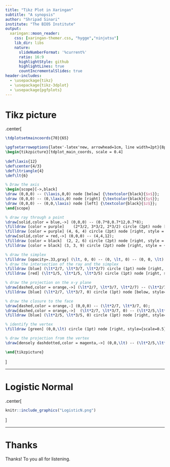 ```yaml
---
title: "Tikz Plot in Xaringan"
subtitle: "A synopsis"
author: "Shripad Sinari"
institute: "The BIO5 Institute"
output:
  xaringan::moon_reader:
    css: [xaringan-themer.css, "hygge","ninjutsu"]
    lib_dir: libs
    nature:
      slideNumberFormat: '%current%'
      ratio: 16:9
      highlightStyle: github
      highlightLines: true
      countIncrementalSlides: true
header-includes:
  - \usepackage{tikz}
  - \usepackage{tikz-3dplot}
  - \usepackage{pgfplots}
---
```


# Tikz picture

<!-- The use of engine.opts = list(template = "template.tex") is important in -->
<!-- making this tikz code compile -->

.center[
```tikz

\tdplotsetmaincoords{70}{65}

\pgfsetarrowoptions{latex'-latex'new, arrowhead=1cm, line width=2pt}{8pt}
\begin{tikzpicture}[tdplot_main_coords, scale = 0.4]
 
\def\laxis{12}
\def\center{4/3}
\def\ltriangle{4}
\def\lt{6}

% Draw the axis
\begin{scope}[->,black]
\draw (0,0,0) -- (\laxis,0,0) node [below] {\textcolor{black}{$x$}};
\draw (0,0,0) -- (0,\laxis,0) node [right] {\textcolor{black}{$y$}};
\draw (0,0,0) -- (0,0,\laxis) node [left] {\textcolor{black}{$z$}};
\end{scope}

% draw ray through a point
\draw[solid,color = blue,->] (0,0,0) -- (0.7*8,0.7*12,0.7*8);
\filldraw [color = purple]    (2*3/2, 3*3/2, 2*3/2) circle (2pt) node [right, style = {scale = 0.8}] {$(2,3,2)$};
\filldraw [color = purple] (4, 6, 4) circle (2pt) node [right, style = {scale = 0.8}] {$(4,6,4)$};
\draw[solid,color = red,->] (0,0,0) -- (4,4,12);
\filldraw [color = black]  (2, 2, 6) circle (2pt) node [right, style = {scale = 0.8}] {$(1,1,3)$};
\filldraw [color = black] (3, 3, 9) circle (2pt) node [right, style = {scale = 0.8}] {$(3,3,9)$};

% draw the simplex
\filldraw [opacity=.33,gray] (\lt, 0, 0) -- (0, \lt, 0) -- (0, 0, \lt) -- cycle;
% draw the intersection of the ray and the simplex
\filldraw [blue] (\lt*2/7, \lt*3/7, \lt*2/7) circle (1pt) node [right, style={scale=0.5}] {$(\tfrac{2}{7},\tfrac{3}{7},\tfrac{2}{7})$};
\filldraw [red] (\lt*1/5, \lt*1/5, \lt*3/5) circle (1pt) node [right, style={scale=0.5}] {$(\tfrac{1}{5},\tfrac{1}{5},\tfrac{3}{5})$};

% draw the projection on the x-y plane
\draw[dashed,color = orange,->] (\lt*2/7, \lt*3/7, \lt*2/7) -- (\lt*2/7, \lt*3/7, 0);
\filldraw [blue] (\lt*2/7, \lt*3/7, 0) circle (1pt) node [below, style={scale=0.5}] {$(\tfrac{2}{7},\tfrac{3}{7},0)$};

% draw the closure to the face
\draw[dashed,color = orange,-] (0,0,0) -- (\lt*2/7, \lt*3/7, 0);
\draw[dashed,color = orange,->]  (\lt*2/7, \lt*3/7, 0) -- (\lt*2/5,\lt*3/5,0);
\filldraw [blue] (\lt*2/5, \lt*3/5, 0) circle (1pt) node [right, style={scale=0.5}] {$(\tfrac{2}{5},\tfrac{3}{5},0)$};

% identify the vertex
\filldraw [green] (0,0,\lt) circle (1pt) node [right, style={scale=0.5}] {$(0,0,1)$};

% draw the projection from the vertex
\draw[densely dashdotted,color = magenta,->] (0,0,\lt) -- (\lt*2/5,\lt*3/5,0);

\end{tikzpicture}

```
]

---

# Logistic Normal

.center[

```r

knitr::include_graphics("LogisticN.png")

```

]

---

# Thanks

Thanks!
To you all for listening.



